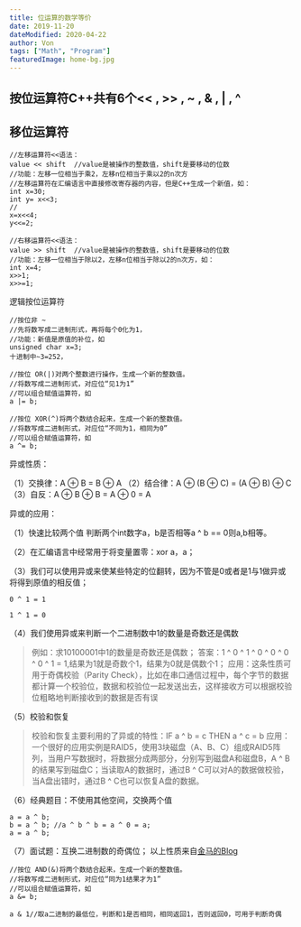 ```yaml
---
title: 位运算的数学等价
date: 2019-11-20
dateModified: 2020-04-22
author: Von
tags: ["Math", "Program"]
featuredImage: home-bg.jpg
---
```



## 按位运算符C++共有6个<< , >> , ~ , & , | , ^

## 移位运算符
```none
//左移运算符<<语法：
value << shift  //value是被操作的整数值，shift是要移动的位数
//功能：左移一位相当于乘2，左移n位相当于乘以2的n次方
//左移运算符在汇编语言中直接修改寄存器的内容，但是C++生成一个新值，如：
int x=30;
int y= x<<3;
//
x=x<<4;
y<<=2;
```

```none
//右移运算符<<语法：
value >> shift  //value是被操作的整数值，shift是要移动的位数
//功能：左移一位相当于除以2，左移n位相当于除以2的n次方，如：
int x=4;
x>>1;
x>>=1;
```
逻辑按位运算符

```none
//按位非 ~
//先将数写成二进制形式，再将每个0化为1，
//功能：新值是原值的补位，如
unsigned char x=3;
十进制中~3=252，
```

```none
//按位 OR(|)对两个整数进行操作，生成一个新的整数值。
//将数写成二进制形式，对应位“见1为1”
//可以组合赋值运算符，如
a |= b;
```

```none
//按位 XOR(^)将两个数结合起来，生成一个新的整数值。
//将数写成二进制形式，对应位“不同为1，相同为0”
//可以组合赋值运算符，如
a ^= b;
```
异或性质：

（1）交换律：A ⊕ B = B ⊕ A
（2）结合律：A ⊕ (B ⊕ C) = (A ⊕ B) ⊕ C
（3）自反：A ⊕ B ⊕ B = A ⊕ 0 = A

异或的应用：

（1）快速比较两个值
判断两个int数字a，b是否相等a ^ b == 0则a,b相等。

（2）在汇编语言中经常用于将变量置零：xor a，a；

（3）我们可以使用异或来使某些特定的位翻转，因为不管是0或者是1与1做异或将得到原值的相反值；

```none
0 ^ 1 = 1

1 ^ 1 = 0
```
（4）我们使用异或来判断一个二进制数中1的数量是奇数还是偶数

> 例如：求10100001中1的数量是奇数还是偶数； 答案：1 ^ 0 ^ 1 ^ 0 ^ 0 ^ 0 ^ 0 ^ 1 = 1,结果为1就是奇数个1，结果为0就是偶数个1； 应用：这条性质可用于奇偶校验（Parity Check），比如在串口通信过程中，每个字节的数据都计算一个校验位，数据和校验位一起发送出去，这样接收方可以根据校验位粗略地判断接收到的数据是否有误

（5）校验和恢复

> 校验和恢复主要利用的了异或的特性：IF a ^ b = c THEN a ^ c = b 应用：一个很好的应用实例是RAID5，使用3块磁盘（A、B、C）组成RAID5阵列，当用户写数据时，将数据分成两部分，分别写到磁盘A和磁盘B，A ^ B的结果写到磁盘C；当读取A的数据时，通过B ^ C可以对A的数据做校验，当A盘出错时，通过B ^ C也可以恢复A盘的数据。

（6）经典题目：不使用其他空间，交换两个值

```none
a = a ^ b;
b = a ^ b; //a ^ b ^ b = a ^ 0 = a;
a = a ^ b;
```
（7）面试题：互换二进制数的奇偶位；
以上性质来自[金马的Blog](https://www.lijinma.com/blog/2014/05/29/amazing-xor/)

```none
//按位 AND(&)将两个数结合起来，生成一个新的整数值。
//将数写成二进制形式，对应位“同为1结果才为1”
//可以组合赋值运算符，如
a &= b;

a & 1//取a二进制的最低位，判断和1是否相同，相同返回1，否则返回0，可用于判断奇偶
```
